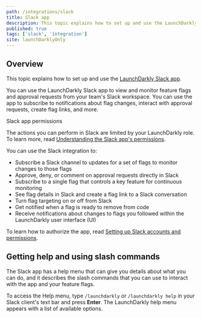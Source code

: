 ```yaml
---
path: /integrations/slack
title: Slack app
description: This topic explains how to set up and use the LaunchDarkly Slack app. You can use the LaunchDarkly Slack app to view, monitor, and control feature flags for your organization.
published: true
tags: ['slack', 'integration']
site: launchDarklyOnly
---
```


## Overview

This topic explains how to set up and use the [LaunchDarkly Slack app](https://slack.com/apps/AKEEF9DTM-launchdarkly).

You can use the LaunchDarkly Slack app to view and monitor feature flags and approval requests from your team's Slack workspace. You can use the app to subscribe to notifications about flag changes, interact with approval requests, create flag links, and more.

<Callout intent="alert">
<CalloutTitle>Slack app permissions</CalloutTitle>
<CalloutDescription>

The actions you can perform in Slack are limited by your LaunchDarkly role. To learn more, read [Understanding the Slack app's permissions](/integrations/slack/setting-up#understanding-the-slack-apps-permissions).

</CalloutDescription>
</Callout>

You can use the Slack integration to:

- Subscribe a Slack channel to updates for a set of flags to monitor changes to those flags
- Approve, deny, or comment on approval requests directly in Slack
- Subscribe to a single flag that controls a key feature for continuous monitoring
- See flag details in Slack and create a flag link to a Slack conversation
- Turn flag targeting on or off from Slack
- Get notified when a flag is ready to remove from code
- Receive notifications about changes to flags you followed within the LaunchDarkly user interface (UI)

To learn how to authorize the app, read [Setting up Slack accounts and permissions](/integrations/slack/setting-up).

## Getting help and using slash commands

The Slack app has a help menu that can give you details about what you can do, and it describes the slash commands that you can use to interact with the app and your feature flags.

To access the Help menu, type `/launchdarkly` or `/launchdarkly help` in your Slack client's text bar and press **Enter**. The LaunchDarkly help menu appears with a list of available options.
